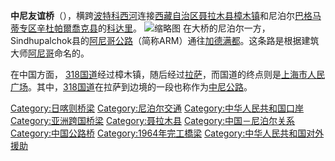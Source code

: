 {{unreferenced|time=2017-07-11T09:04:02+00:00}}
{{Infobox Bridge
|bridge_name      = 中尼友谊桥
|native_name      = 
|native_name_lang = 
|image            = 
|image_size       = 
|alt              = 
|caption          = 
|official_name    = 
|other_name       =
|carries          = 
|crosses          = 波特科西河
|locale           = {{flag|Nepal}}[[辛杜帕尔乔克县|辛杜帕爾喬克县]][[科达里|科达里]]<br/>
{{flag|China}}[[聂拉木县|聂拉木县]][[樟木镇_(聂拉木县)|樟木镇]]
|maint            = 
|id               = 
|designer         = 
|design           = 
|material         = 
|spans            = 
|pierswater       = 
|mainspan         = 
|length           = 
|width            = 
|height           = 
|load             = 
|clearance        = 
|below            = 
|traffic          = 
|builder          =
|begin            = 
|complete         = 
|open             = 
|life             =
|preceded         = 
|followed         = 
|heritage         = 
|collapsed        = 
|closed           = 
|toll             = 
|map_cue          = 
|map_image        = 
|map_alt          = 
|map_text         = 
|map_width        = 
|coordinates      = 
|lat              = 27.973439
|long             = 85.963828
|extra            = 
}}

'''中尼友谊桥'''（{{lang-ne|मितेरी पुल}}），横跨[[波特科西河|波特科西河]]连接[[西藏自治区|西藏自治区]][[聂拉木县|聂拉木县]][[樟木镇_(聂拉木县)|樟木镇]]和尼泊尔[[巴格马蒂专区|巴格马蒂专区]][[辛杜帕爾喬克县|辛杜帕爾喬克县]]的[[科达里|科达里]]。
[[File:Zangmu_frontiere.JPG|缩略图]]
在大桥的尼泊尔一方，Sindhupalchok县的[[阿尼哥公路|阿尼哥公路]]（简称ARM）通往[[加德满都|加德满都]]。这条路是根据建筑大师[[阿尼哥|阿尼哥]]命名的。

在中国方面， [[318国道|318国道]]经过樟木镇，随后经过[[拉萨|拉萨]]，而国道的终点则是[[上海市|上海市]][[人民广场|人民广场]]。其中，[[318国道|318国道]]在拉萨到边境的一段也称作为[[中尼公路|中尼公路]]。
{{Wikisource|中华人民共和国政府和尼泊尔政府关于重建友谊桥的协定}}

[[Category:日喀则桥梁|Category:日喀则桥梁]]
[[Category:尼泊尔交通|Category:尼泊尔交通]]
[[Category:中华人民共和国口岸|Category:中华人民共和国口岸]]
[[Category:亚洲跨国桥梁|Category:亚洲跨国桥梁]]
[[Category:聂拉木县|Category:聂拉木县]]
[[Category:中国－尼泊尔关系|Category:中国－尼泊尔关系]]
[[Category:中国公路桥|Category:中国公路桥]]
[[Category:1964年完工橋梁|Category:1964年完工橋梁]]
[[Category:中华人民共和国对外援助|Category:中华人民共和国对外援助]]
{{中国地理小作品}}
{{尼泊尔地理小作品}}